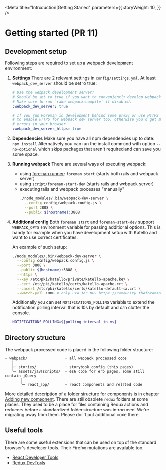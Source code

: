 
<Meta
  title="Introduction|Getting Started"
  parameters={{
    storyWeight: 10,
  }}
/>


# Getting started (PR 11)

## Development setup

Following steps are required to set up a webpack development environment:

1. **Settings**
   There are 2 relevant settings in `config/settings.yml`. At least `webpack_dev_server` should be set to true:

   ```yaml
   # Use the webpack development server?
   # Should be set to true if you want to conveniently develop webpack-processed code.
   # Make sure to run `rake webpack:compile` if disabled.
   :webpack_dev_server: true

   # If you run Foreman in development behind some proxy or use HTTPS you need
   # to enable HTTPS for webpack dev server too, otherwise you'd get mixed content
   # errors in your browser
   :webpack_dev_server_https: true
   ```

2. **Dependencies**
   Make sure you have all npm dependencies up to date:
   `npm install`
   Alternatively you can run the install command with option `--no-optional` which skips packages that aren't required and can save you some space.

3. **Running webpack**
   There are several ways of executing webpack:

   - using [foreman runner](https://github.com/ddollar/foreman): `foreman start` (starts both rails and webpack server)
   - using `script/foreman-start-dev` (starts rails and webpack server)
   - executing rails and webpack processes "manually"
     ```bash
     ./node_modules/.bin/webpack-dev-server \
       --config config/webpack.config.js \
       --port 3808 \
       --public $(hostname):3808
     ```

4. **Additional config**
   Both `foreman start` and `foreman-start-dev` support `WEBPACK_OPTS` environment variable for passing additional options. This is handy for example when you have development setup with Katello and want to use correct certificates.

   An example of such setup:

   ```bash
   ./node_modules/.bin/webpack-dev-server \
     --config config/webpack.config.js \
     --port 3808 \
     --public $(hostname):3808 \
     --https \
     --key /etc/pki/katello/private/katello-apache.key \
     --cert /etc/pki/katello/certs/katello-apache.crt \
     --cacert /etc/pki/katello/certs/katello-default-ca.crt \
     --watch-poll 1000 # only use for NFS https://community.theforeman.org/t/webpack-watch-over-nfs/10922
   ```

   Additionally you can set `NOTIFICATIONS_POLLING` variable to extend the notification polling interval that is 10s by default and can clutter the console.

   ```bash
   NOTIFICATIONS_POLLING=${polling_interval_in_ms}
   ```

## Directory structure

The webpack processed code is placed in the following folder structure:

```
─ webpack/                 ┈ all webpack processed code
   │
   ├─ stories/             ┈ storybook config (this pages)
   ╰─ assets/javascripts/  ┈ es6 code for erb pages, some still contain jQuery
       │
       ╰─ react_app/       ┈ react components and related code
```

More detailed description of a folder structure for components is in chapter [Adding new component](./?selectedKind=Introduction&selectedStory=Adding%20new%20component).
There are still obsolete `redux` folders at some places. They used to be a place for files containing Redux actions and reducers before a standardized folder structure was introduced. We're migrating away from them. Please don't put additional code there.

## Useful tools

There are some useful extensions that can be used on top of the standard browser's developer tools. Their Firefox mutations are available too.

- [React Developer Tools](https://chrome.google.com/webstore/detail/react-developer-tools/fmkadmapgofadopljbjfkapdkoienihi)
- [Redux DevTools](https://chrome.google.com/webstore/detail/redux-devtools/lmhkpmbekcpmknklioeibfkpmmfibljd)
